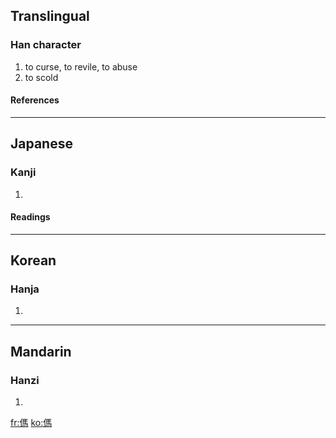 ==Translingual==
===Han character===
{{Han char|rad=人|as=10|sn=12|four=2122<sub>7</sub>|canj=人尸手火 (OSQF)}}
# to curse, to revile, to abuse
# to scold
====References====
{{Han ref|kx=0113.010|dkj=00947|dj=0240.110|hdz=10200.020|uh=508C|ud=20620|bh=D858|bd=55384}}
----
==Japanese==
===Kanji===
{{ja-kanji|grade=|rs=人10}}
# {{defn|Japanese}}
====Readings====
{{ja-readings|on=[[ば]] (ba), [[め]] (me)|kun=[[ののしる]] (nonoshiru)}}
----
==Korean==
===Hanja===
{{ko-hanja|hangeul=마|rv=ma|mr=ma}}
# {{defn|Korean}}
----
==Mandarin==
===Hanzi===
{{cmn-hanzi|pin=[[mà]] (ma4)|wg=ma<sup>4</sup>}}
# {{defn|Mandarin}}

[[fr:傌]]
[[ko:傌]]